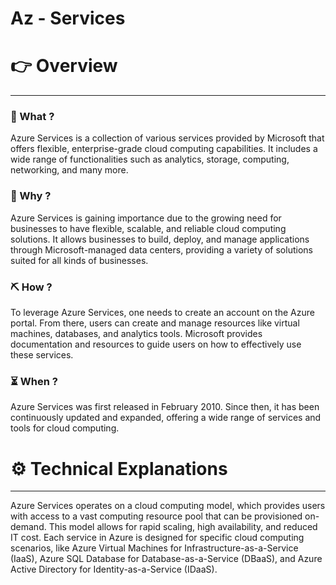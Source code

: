 # Az - Services


# 👉 Overview

---

### 👀 What ?

Azure Services is a collection of various services provided by Microsoft that offers flexible, enterprise-grade cloud computing capabilities. It includes a wide range of functionalities such as analytics, storage, computing, networking, and many more.


### 🧐 Why ?

Azure Services is gaining importance due to the growing need for businesses to have flexible, scalable, and reliable cloud computing solutions. It allows businesses to build, deploy, and manage applications through Microsoft-managed data centers, providing a variety of solutions suited for all kinds of businesses.


### ⛏️ How ?

To leverage Azure Services, one needs to create an account on the Azure portal. From there, users can create and manage resources like virtual machines, databases, and analytics tools. Microsoft provides documentation and resources to guide users on how to effectively use these services.


### ⏳ When ?

Azure Services was first released in February 2010. Since then, it has been continuously updated and expanded, offering a wide range of services and tools for cloud computing.


# ⚙️ Technical Explanations

---

Azure Services operates on a cloud computing model, which provides users with access to a vast computing resource pool that can be provisioned on-demand. This model allows for rapid scaling, high availability, and reduced IT cost. Each service in Azure is designed for specific cloud computing scenarios, like Azure Virtual Machines for Infrastructure-as-a-Service (IaaS), Azure SQL Database for Database-as-a-Service (DBaaS), and Azure Active Directory for Identity-as-a-Service (IDaaS).
